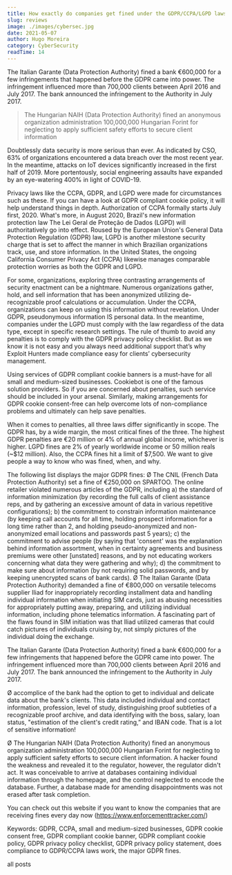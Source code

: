 ```yaml
---
title: How exactly do companies get fined under the GDPR/CCPA/LGPD laws, and how can you avoid it?
slug: reviews
image: ./images/cybersec.jpg
date: 2021-05-07
author: Hugo Moreira
category: CyberSecurity
readTime: 14
---
```



The Italian Garante (Data Protection Authority) fined a bank €600,000 for a few infringements that happened before the GDPR came into power. The infringement influenced more than 700,000 clients between April 2016 and July 2017. The bank announced the infringement to the Authority in July 2017.

<blockquote>
  The Hungarian NAIH (Data Protection Authority) fined an anonymous organization
  administration 100,000,000 Hungarian Forint for neglecting to apply sufficient
  safety efforts to secure client information
</blockquote>

Doubtlessly data security is more serious than ever. As indicated by CSO, 63% of organizations encountered a data breach over the most recent year. In the meantime, attacks on IoT devices significantly increased in the first half of 2019. More portentously, social engineering assaults have expanded by an eye-watering 400% in light of COVID-19.

Privacy laws like the CCPA, GDPR, and LGPD were made for circumstances such as these. If you can have a look at GDPR compliant cookie policy, it will help understand things in depth. Authorization of CCPA formally starts July first, 2020. What's more, in August 2020, Brazil's new information protection law The Lei Geral de Proteção de Dados (LGPD) will authoritatively go into effect. Roused by the European Union's General Data Protection Regulation (GDPR) law, LGPD is another milestone security charge that is set to affect the manner in which Brazilian organizations track, use, and store information. In the United States, the ongoing California Consumer Privacy Act (CCPA) likewise manages comparable protection worries as both the GDPR and LGPD.

For some, organizations, exploring three contrasting arrangements of security enactment can be a nightmare. Numerous organizations gather, hold, and sell information that has been anonymized utilizing de-recognizable proof calculations or accumulation. Under the CCPA, organizations can keep on using this information without revelation. Under GDPR, pseudonymous information IS personal data. In the meantime, companies under the LGPD must comply with the law regardless of the data type, except in specific research settings. The rule of thumb to avoid any penalties is to comply with the GDPR privacy policy checklist. But as we know it is not easy and you always need additional support that’s why Exploit Hunters made compliance easy for clients’ cybersecurity management.

Using services of GDPR compliant cookie banners is a must-have for all small and medium-sized businesses. Cookiebot is one of the famous solution providers. So if you are concerned about penalties, such service should be included in your arsenal. Similarly, making arrangements for GDPR cookie consent-free can help overcome lots of non-compliance problems and ultimately can help save penalties.

When it comes to penalties, all three laws differ significantly in scope.
The GDPR has, by a wide margin, the most critical fines of the three. The highest GDPR penalties are €20 million or 4% of annual global income, whichever is higher. LGPD fines are 2% of yearly worldwide income or 50 million reals (~$12 million). Also, the CCPA fines hit a limit of $7,500.
We want to give people a way to know who was fined, when, and why.

The following list displays the major GDPR fines:
Ø The CNIL (French Data Protection Authority) set a fine of €250,000 on SPARTOO. The online retailer violated numerous articles of the GDPR, including a) the standard of information minimization (by recording the full calls of client assistance reps, and by gathering an excessive amount of data in various repetitive configurations); b) the commitment to constrain information maintenance (by keeping call accounts for all time, holding prospect information for a long time rather than 2, and holding pseudo-anonymized and non-anonymized email locations and passwords past 5 years); c) the commitment to advise people (by saying that 'consent' was the explanation behind information assortment, when in certainty agreements and business premiums were other [unstated] reasons, and by not educating workers concerning what data they were gathering and why); d) the commitment to make sure about information (by not requiring solid passwords, and by keeping unencrypted scans of bank cards).
Ø The Italian Garante (Data Protection Authority) demanded a fine of €800,000 on versatile telecoms supplier Iliad for inappropriately recording installment data and handling individual information when initiating SIM cards, just as abusing necessities for appropriately putting away, preparing, and utilizing individual information, including phone telematics information. A fascinating part of the flaws found in SIM initiation was that Iliad utilized cameras that could catch pictures of individuals cruising by, not simply pictures of the individual doing the exchange.

The Italian Garante (Data Protection Authority) fined a bank €600,000 for a few infringements that happened before the GDPR came into power. The infringement influenced more than 700,000 clients between April 2016 and July 2017. The bank announced the infringement to the Authority in July 2017.

Ø accomplice of the bank had the option to get to individual and delicate data about the bank's clients. This data included individual and contact information, profession, level of study, distinguishing proof subtleties of a recognizable proof archive, and data identifying with the boss, salary, loan status, "estimation of the client's credit rating,” and IBAN code. That is a lot of sensitive information!

Ø The Hungarian NAIH (Data Protection Authority) fined an anonymous organization administration 100,000,000 Hungarian Forint for neglecting to apply sufficient safety efforts to secure client information. A hacker found the weakness and revealed it to the regulator, however, the regulator didn't act. It was conceivable to arrive at databases containing individual information through the homepage, and the control neglected to encode the database. Further, a database made for amending disappointments was not erased after task completion.

You can check out this website if you want to know the companies that are receiving fines every day now (https://www.enforcementtracker.com/)

Keywords:
GDPR, CCPA, small and medium-sized businesses, GDPR cookie consent free, GDPR compliant cookie banner, GDPR compliant cookie policy, GDPR privacy policy checklist, GDPR privacy policy statement, does compliance to GDPR/CCPA laws work, the major GDPR fines.

<Link to="/posts" className="btn center-btn">
  all posts
</Link>
